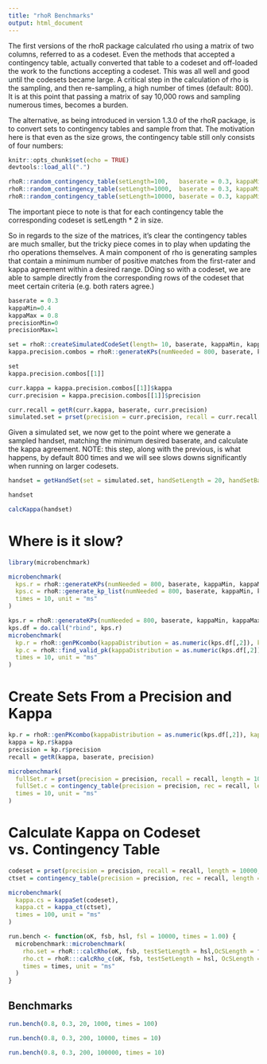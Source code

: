 ```yaml
---
title: "rhoR Benchmarks"
output: html_document
---
```


The first versions of the rhoR package calculated rho using a matrix of two columns, referred to as a codeset. Even the methods that accepted a contingency table, actually converted that table to a codeset and off-loaded the work to the functions accepting a codeset. This was all well and good until the codesets became large. A critical step in the calculation of rho is the sampling, and then re-sampling, a high number of times (default: 800). It is at this point that passing a matrix of say 10,000 rows and sampling numerous times, becomes a burden.

The alternative, as being introduced in version 1.3.0 of the rhoR package, is to convert sets to contingency tables and sample from that.  The motivation here is that even as the size grows, the contingency table still only consists of four numbers:


```r
knitr::opts_chunk$set(echo = TRUE)
devtools::load_all(".")
```

```r
rhoR::random_contingency_table(setLength=100,   baserate = 0.3, kappaMin = 0.4, kappaMax = 0.8)
rhoR::random_contingency_table(setLength=1000,  baserate = 0.3, kappaMin = 0.4, kappaMax = 0.8)
rhoR::random_contingency_table(setLength=10000, baserate = 0.3, kappaMin = 0.4, kappaMax = 0.8)
```

The important piece to note is that for each contingency table the corresponding codeset is setLength * 2 in size. 

So in regards to the size of the matrices, it's clear the contingency tables are much smaller, but the tricky piece comes in to play when updating the rho operations themselves.  A main component of rho is generating samples that contain a minimum number of positive matches from the first-rater and kappa agreement within a desired range.  DOing so with a codeset, we are able to sample directly from the corresponding rows of the codeset that meet certain criteria (e.g. both raters agree.)   

```r
baserate = 0.3
kappaMin=0.4
kappaMax = 0.8
precisionMin=0
precisionMax=1

set = rhoR::createSimulatedCodeSet(length= 10, baserate, kappaMin, kappaMax, precisionMin, precisionMax)
kappa.precision.combos = rhoR::generateKPs(numNeeded = 800, baserate, kappaMin, kappaMax, precisionMin, precisionMax)
```
```r
set
kappa.precision.combos[[1]]
```
```r
curr.kappa = kappa.precision.combos[[1]]$kappa
curr.precision = kappa.precision.combos[[1]]$precision

curr.recall = getR(curr.kappa, baserate, curr.precision)
simulated.set = prset(precision = curr.precision, recall = curr.recall, length = 10000, baserate = baserate);
```

Given a simulated set, we now get to the point where we generate a sampled handset, matching the minimum desired baserate, and calculate the kappa agreement. NOTE: this step, along with the previous, is what happens, by default 800 times and we will see slows downs significantly when running on larger codesets.

```r
handset = getHandSet(set = simulated.set, handSetLength = 20, handSetBaserate = baserate, returnSet = T);
```
```r
handset
```

```r
calcKappa(handset)
```


# Where is it slow?

```r
library(microbenchmark)

microbenchmark(
  kps.r = rhoR::generateKPs(numNeeded = 800, baserate, kappaMin, kappaMax, precisionMin, precisionMax),
  kps.c = rhoR::generate_kp_list(numNeeded = 800, baserate, kappaMin, kappaMax, precisionMin, precisionMax),
  times = 10, unit = "ms"
)
```

```r
kps.r = rhoR::generateKPs(numNeeded = 800, baserate, kappaMin, kappaMax, precisionMin, precisionMax)
kps.df = do.call("rbind", kps.r)
microbenchmark(
  kp.r = rhoR::genPKcombo(kappaDistribution = as.numeric(kps.df[,2]), kappaProbability = NULL, precisionDistribution = as.numeric(kps.df[,1]), precisionProbability = NULL, baserate = baserate),
  kp.c = rhoR::find_valid_pk(kappaDistribution = as.numeric(kps.df[,2]), kappaProbability = rep(1, nrow(kps.df)), precisionDistribution = as.numeric(kps.df[,1]), precisionProbability = rep(1, nrow(kps.df)), baserate = baserate),
  times = 10, unit = "ms"
)
```

# Create Sets From a Precision and Kappa

```r
kp.r = rhoR::genPKcombo(kappaDistribution = as.numeric(kps.df[,2]), kappaProbability = NULL, precisionDistribution = as.numeric(kps.df[,1]), precisionProbability = NULL, baserate = baserate)
kappa = kp.r$kappa
precision = kp.r$precision
recall = getR(kappa, baserate, precision)

microbenchmark(
  fullSet.r = prset(precision = precision, recall = recall, length = 10000, baserate = baserate),
  fullSet.c = contingency_table(precision = precision, rec = recall, length = 10000, baserate = baserate),
  times = 10, unit = "ms"
)

```

# Calculate Kappa on Codeset vs. Contingency Table

```r
codeset = prset(precision = precision, recall = recall, length = 10000, baserate = baserate)
ctset = contingency_table(precision = precision, rec = recall, length = 10000, baserate = baserate)

microbenchmark(
  kappa.cs = kappaSet(codeset),
  kappa.ct = kappa_ct(ctset),
  times = 100, unit = "ms"
)
```


```r
run.bench <- function(oK, fsb, hsl, fsl = 10000, times = 1.00) {
  microbenchmark::microbenchmark(
    rho.set = rhoR:::calcRho(oK, fsb, testSetLength = hsl,OcSLength = fsl),
    rho.ct = rhoR:::calcRho_c(oK, fsb, testSetLength = hsl, OcSLength = fsl),
    times = times, unit = "ms"
  )
}
```

## Benchmarks

```r
run.bench(0.8, 0.3, 20, 1000, times = 100)
```
```r
run.bench(0.8, 0.3, 200, 10000, times = 10)
```
```r
run.bench(0.8, 0.3, 200, 100000, times = 10)
```


